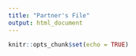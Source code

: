 ```yaml
---
title: "Partner's File"
output: html_document
---
```


```r
knitr::opts_chunk$set(echo = TRUE)
```


